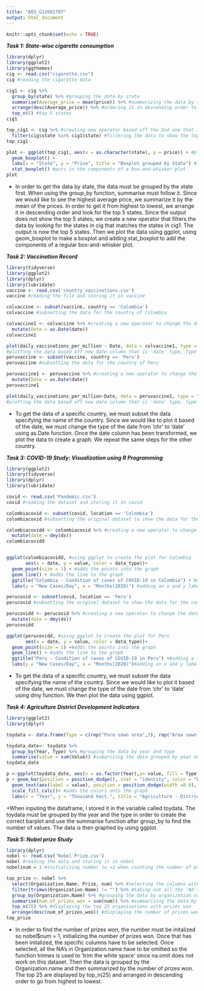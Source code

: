 ```yaml
---
title: "A03_G32601797"
output: html_document
---
```


```r
knitr::opts_chunk$set(echo = TRUE)
```

***Task 1: State-wise cigarette consumption***
```r
library(dplyr)
library(ggplot2)
library(ggthemes)
cig <- read.csv("cigarette.csv")
cig #reading the cigarette data

cig1 <- cig %>% 
  group_by(state) %>% #grouping the data by state
  summarise(Average_price = mean(price)) %>% #summarizing the data by the average price to then find the top states with the highest average price
  arrange(desc(Average_price)) %>% #ordering it in descending order to have the highest average price at the top
  top_n(5) #top 5 states
cig1

top_cig1 <- cig %>% #creating new operator based off the 2nd one that is grouped by the state to find all the data of the top 5 states with the highest average price
  filter(cig$state %in% cig1$state) #filtering the data to show the top 5 states by using %in% function, cig is the original dataset while cig1 is the grouped dataset with the average prices in descending order 
top_cig1

plot <- ggplot(top_cig1, aes(x = as.character(state), y = price)) + #plotting the dataset using ggplot
  geom_boxplot() +
  labs(x = "State", y = "Price", title = "Boxplot grouped by State") #labeling the plot
  stat_boxplot() #puts in the components of a box-and-whisker plot
plot

```
+ In order to get the data by state, the data must be grouped by the state first. When using the group_by function, summarise must follow it. Since we would like to see the highest average price, we summarize it by the mean of the prices. In order to get it from highest to lowest, we arrange it in descending order and look for the top 5 states. Since the output does not show the top 5 states, we create a new operator that filters the data by looking for the states in cig that matches the states in cig1. The output is now the top 5 states. Then we plot the data using ggplot, using geom_boxplot to make a boxplot and adding stat_boxplot to add the components of a regular box-and-whisker plot. 

***Task 2: Vaccination Record***
```r
library(tidyverse)
library(ggplot2)
library(dplyr)
library(lubridate)
vaccine <- read.csv('country_vaccinations.csv')
vaccine #reading the file and storing it in vaccine 

colvaccine <- subset(vaccine, country == 'Colombia')
colvaccine #subsetting the data for the country of Colombia

colvaccine1 <- colvaccine %>% #creating a new operator to change the date column type into 'date'
  mutate(Date = as.Date(date))
colvaccine1

plot(daily_vaccinations_per_million ~ Date, data = colvaccine1, type = "l", main = "Colombia daily vaccinations per million by date")
#plotting the data based off new date column that is 'date' type, type ="l" makes it a linear plot, and main = the main title of the plot 
peruvaccine <- subset(vaccine, country == 'Peru')
peruvaccine #subsetting the data for the country of Peru 

peruvaccine1 <- peruvaccine %>% #creating a new operator to change the date column type into 'date'
  mutate(Date = as.Date(date))
peruvaccine1

plot(daily_vaccinations_per_million~Date, data = peruvaccine1, type = "l", main = "Peru daily vaccinations per million by date")
#plotting the data based off new date column that is 'date' type, type ="l" makes it a linear plot, and main = the main title of the plot 
```
+ To get the data of a specific country, we must subset the data specifying the name of the country. Since we would like to plot it based of the date, we must change the type of the date from 'chr' to 'date' using as.Date function. Once the date column has been transformed, we plot the data to create a graph. We repeat the same steps for the other country.

***Task 3: COVID-19 Study: Visualization using R Programming***
```r
library(ggplot2)
library(tidyverse)
library(dplyr)
library(lubridate)

covid <- read.csv('Pandemic.csv')
covid #reading the dataset and storing it in covid 

colombiacovid <- subset(covid, location == 'Colombia')
colombiacovid #subsetting the original dataset to show the data for the country of Colombia

colombiacovidd <- colombiacovid %>% #creating a new operator to change the date column type into 'date' and making it day-month-year
  mutate(date = dmy(ds))
colombiacovidd


ggplot(colombiacovidd, #using ggplot to create the plot for Colombia
       aes(x = date, y = value, color = data_type))+
  geom_point(size = 1) + #adds the points into the graph
  geom_line() + #adds the line to the graph
  ggtitle("Colombia - Condition of cases of COVID-19 in Colombia") + #adding a title to the plot
  labs(y = "New Cases/Day", x = "Months(2020)") #adding an x and y label to the plot

perucovid <- subset(covid, location == 'Peru')
perucovid #subsetting the original dataset to show the data for the country of Peru 

perucovidd <- perucovid %>% #creating a new operator to change the date column type into 'date' and making it day-month-year
  mutate(date = dmy(ds))
perucovidd

ggplot(perucovidd, #using ggplot to create the plot for Peru
       aes(x = date, y = value, color = data_type))+
  geom_point(size = 1) +#adds the points into the graph
  geom_line() + #adds the line to the graph 
  ggtitle("Peru - Condition of cases of COVID-19 in Peru") +#adding a title to the plot
  labs(y = "New Cases/Day", x = "Months(2020)")#adding an x and y label to the plot
```
+ To get the data of a specific country, we must subset the data specifying the name of the country. Since we would like to plot it based of the date, we must change the type of the date from 'chr' to 'date' using dmy function. We then plot the data using ggplot. 

***Task 4: Agriculture District Development Indicators***
```r
library(ggplot2)
library(dplyr)

toydata <- data.frame(Type = c(rep("Pure sown area",3), rep("Area sown more than once",3), rep("Pure irrigated area",3), rep("Gross irrigated area",3)), Year = rep(c(2004,2014,2021),4), Value = c(291,279,277,158,183,192,252,244,248,346,382,390)) #storing the dataframe into toydata

toydata_date<- toydata %>% 
  group_by(Year, Type) %>% #grouping the data by year and type
  summarise(value = sum(Value)) #sumarizing the data grouped by year and type with the values of each
toydata_date

p <-ggplot(toydata_date, aes(x = as.factor(Year),y= value, fill = Type)) #creating a ggplot 
p + geom_bar(position = position_dodge(), stat = "identity", color = "black")+ #modifying the ggplot to be a boxplot 
  geom_text(aes(label = value), position = position_dodge(width =0.9), vjust = -0.25)+ #adding the numbers onto the plot
  scale_fill_calc()+ #adds the colors onto the graph
  labs(x = "Year", y = "Thousand hect.", title = "Agriculture - District Development Indicators") #adding x, y, and main title onto the graph
```
+When inputing the dataframe, I stored it in the variable called toydata. The toydata must be grouped by the year and the type in order to create the correct barplot and use the summarise function after group_by to find the number of values. The data is then graphed by using ggplot. 

***Task 5: Nobel prize Study***
```r
library(dplyr)
nobel <- read.csv('Nobel Prize.csv')
nobel #reading the data and storing it in nobel
nobel$num = 1 #initializing number to =1 when counting the number of prizes 

top_prize <- nobel %>% 
  select(Organization.Name, Prize, num) %>% #selecting the columns with the name of the organization, prize, and number of prizes
  filter(trimws(Organization.Name) != "") %>% #taking out all the 'NA's 
  group_by(Organization.Name) %>% #grouping the data by organization name
  summarise(num_of_prizes_won = sum(num)) %>% #summarizing the data by the number of prizes won
  top_n(25) %>% #displaying the top 25 organizations with prizes won
  arrange(desc(num_of_prizes_won)) #displaying the number of prizes won in descending order
top_prize

```
+ In order to find the number of prizes won, the number must be initalized so nobel$num = 1, initializing the number of prizes won. Once that has been initalized, the specific columns have to be selected. Once selected, all the NA's in Organization.name have to be omitted so the function trimws is used to 'trim the white space' since na.omit does not work on this dataset. Then the data is grouped by the Organization.name and then summarized by the number of prizes won. The top 25 are displayed by top_n(25) and arranged in descending order to go from highest to lowest. 
